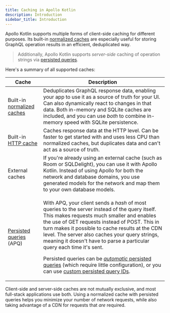 ```yaml
---
title: Caching in Apollo Kotlin
description: Introduction
sidebar_title: Introduction
---
```


Apollo Kotlin supports multiple forms of client-side caching for different purposes. Its built-in [normalized caches](./normalized-cache/) are especially useful for storing GraphQL operation results in an efficient, deduplicated way.

> Additionally, Apollo Kotlin supports _server-side_ caching of operation strings via [persisted queries](../advanced/persisted-queries/).

Here's a summary of all supported caches:

| Cache | Description |
|-------|-------------|
| Built-in [normalized caches](./normalized-cache/) | Deduplicates GraphQL response data, enabling your app to use it as a source of truth for your UI. Can also dynamically react to changes in that data. Both in-memory and SQLite caches are included, and you can use _both_ to combine in-memory speed with SQLite persistence. |
| Built-in [HTTP cache](./http-cache/) | Caches response data at the HTTP level. Can be faster to get started with and uses less CPU than normalized caches, but duplicates data and can't act as a source of truth. |
| External caches | If you're already using an external cache (such as Room or SQLDelight), you can use it with Apollo Kotlin. Instead of using Apollo for both the network and database domains, you use generated models for the network and map them to your own database models. |
| [Persisted queries](../advanced/persisted-queries/) (APQ) | <p>With APQ, your client sends a _hash_ of most queries to the server instead of the query itself. This makes requests much smaller and enables the use of GET requests instead of POST. This in turn makes it possible to cache results at the CDN level. The server also caches your query strings, meaning it doesn't have to parse a particular query each time it's sent. </p> <p>Persisted queries can be [_automatic_ persisted queries](https://www.apollographql.com/docs/apollo-server/performance/apq/) (which require little configuration), or you can use [custom persisted query IDs](https://www.apollographql.com/docs/android/advanced/persisted-queries/#custom-id-for-persisted-queries).</p> |

Client-side and server-side caches are not mutually exclusive, and most full-stack applications use both. Using a normalized cache with persisted queries helps you minimize your number of network requests, while also taking advantage of a CDN for requests that _are_ required.
